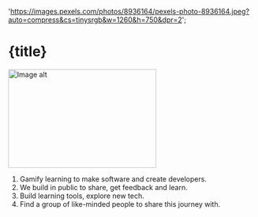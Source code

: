 
  'https://images.pexels.com/photos/8936164/pexels-photo-8936164.jpeg?auto=compress&cs=tinysrgb&w=1260&h=750&dpr=2';

<ArticleHead
  title={title}
  date={date}
  description={description}
  thumbnailUrl={thumbnailUrl}
/>

# {title}

<img src={thumbnailUrl} alt="Image alt" height="200" width="300" />

1. Gamify learning to make software and create developers.
2. We build in public to share, get feedback and learn.
3. Build learning tools, explore new tech.
4. Find a group of like-minded people to share this journey with.
